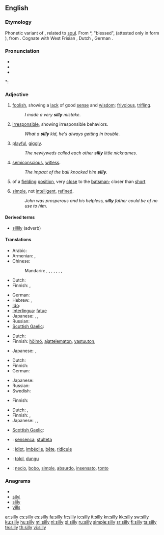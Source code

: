 {{wikipedia|dab=silly}}
==English==

===Etymology===
Phonetic variant of {{term|seely}}, related to [[soul]].
From {{etyl|ang}} *{{term||sǣliġ}}, "blessed", (attested only in form {{term|gesælig|ġesǣliġ}}), from {{proto|Germanic|sǣligo-}}.  Cognate with West Frisian {{term|sillich}}, Dutch {{term|zalig}}, German {{term|selig}}.

===Pronunciation===
* {{SAMPA|/"sIli/}}
* {{IPA|/ˈsɪli/}}
* {{audio|en-us-silly.ogg|Audio (US)}}

*: {{rhymes|ɪli}}

===Adjective===
{{en-adj|silli|er}}

# [[foolish]], showing a [[lack]] of good [[sense]] and [[wisdom]]; [[frivolous]], [[trifling]].
#: ''I made a very '''silly''' mistake''.
# [[irresponsible]], showing irresponsible behaviors.
#: ''What a '''silly''' kid, he's always getting in trouble''.
# [[playful]], [[giggly]].
#: ''The newlyweds called each other '''silly''' little nicknames''.
# [[semiconscious]], [[witless]].
#: ''The impact of the ball knocked him '''silly'''.''
# {{cricket}} of a [[fielding]] [[position]], very [[close]] to the [[batsman]]; closer than [[short]]
# {{pejorative}} [[simple]], not [[intelligent]], [[refined]].
#: ''John was prosperous and his helpless, '''silly''' father could be of no use to him''.

====Derived terms====
* [[sillily]] (adverb)

====Translations====
{{trans-top|foolish, showing a lack of good sense and wisdom}}
* Arabic: {{t|ar|سخيف|tr=sakhiif}}
* Armenian: {{t-|hy|հիմար|tr=himar}},  {{t-|hy|տխմար|tr=txmar}}
* Chinese:
*: Mandarin: {{t-|cmn|愚蠢|tr=yúchǔn|sc=Hani}}, {{t-|cmn|笨|tr=bèn|sc=Hani}}, {{t-|cmn|傻|tr=shǎ|sc=Hani}}, {{t-|cmn|糊塗|sc=Hani}}, {{t-|cmn|糊涂|tr=hútu|sc=Hani}}, {{t-|cmn|無聊|sc=Hani}}, {{t-|cmn|无聊|tr=wúliáo|sc=Hani}}, {{t|cmn|憨痴|tr=hānchī|sc=Hani}}
* Dutch: {{t-|nl|ondoordacht}}
* Finnish: {{t+|fi|typerä}}, {{t+|fi|hölmö}}
{{trans-mid}}
* German: {{t+|de|doof}}
* Hebrew: {{he-translation|מטופש|metupásh}} {{m}}, {{he-translation|טיפשי|tipshí}} {{m}}
* [[Ido]]: {{t+|io|stulta|xs=Ido}}
* [[Interlingua]]: [[fatue]]
* Japanese: {{t|ja|馬鹿げた|tr=bakageta}}, {{t|ja|他愛ない|tr=tawainai}}, {{t-|ja|馬鹿な|tr=ばかな, baka-na}}
* Russian: {{t+|ru|глупый|tr=glúpyj}}
* [[Scottish Gaelic]]: {{t|gd|amaideach|xs=Scottish Gaelic}}
{{trans-bottom}}

{{trans-top|irresponsible, showing irresponsible behaviors}}
* Dutch: {{t+|nl|dom}}
* Finnish: [[hölmö]], [[ajattelematon]], [[vastuuton]], {{t+|fi|typerä}}
{{trans-mid}}
* Japanese: {{t-|ja|馬鹿な|tr=baka na}}, {{t-|ja|阿呆な|tr=aho na}}
{{trans-bottom}}

{{trans-top|playful, giggly}}
* Dutch: {{t+|nl|ondeugend}}
* Finnish: {{t-|fi|hassu}}
* German: {{t+|de|albern}}
{{trans-mid}}
* Japanese: {{t|ja|つまらない|tr=tsumaranai}}
* Russian: {{t+|ru|глупышка|tr=glúpyj}}
* Swedish: {{t|sv|lekfull, fnittrig}}
{{trans-bottom}}

{{trans-top|semiconscious}}
* Finnish: {{t-|fi|sekava}}
{{trans-mid}}
{{trans-bottom}}

{{trans-top|cricket: of a fielding position, very close to the batsman; closer than short}}
{{trans-mid}}
{{trans-bottom}}

{{trans-top|pejorative: simple, not intelligent, refined}}
* Dutch: {{t+|nl|dom}}, {{t+|nl|stom}}
* Finnish: {{t+|fi|yksinkertainen}}, {{t+|fi|hölmö}}
* Japanese: {{t-|ja|馬鹿な|tr=baka na}}, {{t-|ja|阿呆な|tr=aho na}}, {{t|ja|愚鈍な|tr=gudon na}}
{{trans-mid}}
* [[Scottish Gaelic]]: {{t|gd|amaideach|xs=Scottish Gaelic}}
{{trans-bottom}}

{{checktrans-top}}
* {{ttbc|Esperanto}}: [[sensenca]], [[stulteta]]
* {{ttbc|French}}: [[idiot]], [[imbécile]], [[bête]], [[ridicule]]
{{trans-mid}}
* {{ttbc|Indonesian}}: [[tolol]], [[dungu]]
* {{ttbc|Spanish}}: [[necio]], [[bobo]], [[simple]], [[absurdo]], [[insensato]], [[tonto]]
{{trans-bottom}}

===Anagrams===
* {{alphagram|illsy}}
* [[silyl#English|silyl]]
* [[slily#English|slily]]
* [[yills#English|yills]]

[[ar:silly]]
[[cs:silly]]
[[es:silly]]
[[fa:silly]]
[[fr:silly]]
[[io:silly]]
[[it:silly]]
[[kn:silly]]
[[kk:silly]]
[[sw:silly]]
[[ku:silly]]
[[hu:silly]]
[[ml:silly]]
[[nl:silly]]
[[pl:silly]]
[[ru:silly]]
[[simple:silly]]
[[sr:silly]]
[[fi:silly]]
[[ta:silly]]
[[te:silly]]
[[th:silly]]
[[vi:silly]]
